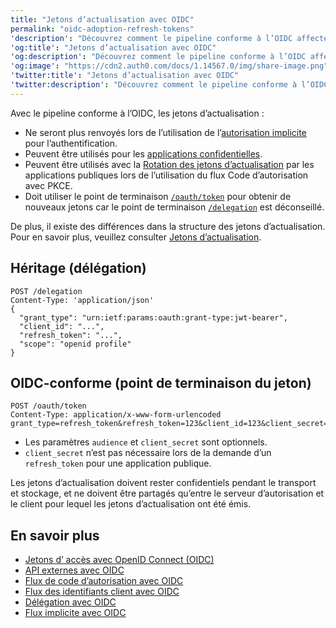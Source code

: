 ---
title: "Jetons d’actualisation avec OIDC"
permalink: "oidc-adoption-refresh-tokens"
'description': "Découvrez comment le pipeline conforme à l’OIDC affecte votre utilisation des jetons d’actualisation."
'og:title': "Jetons d’actualisation avec OIDC"
'og:description': "Découvrez comment le pipeline conforme à l’OIDC affecte votre utilisation des jetons d’actualisation."
'og:image': "https://cdn2.auth0.com/docs/1.14567.0/img/share-image.png"
'twitter:title': "Jetons d’actualisation avec OIDC"
'twitter:description': "Découvrez comment le pipeline conforme à l’OIDC affecte votre utilisation des jetons d’actualisation."
---

Avec le pipeline conforme à l’OIDC, les jetons d’actualisation :

* Ne seront plus renvoyés lors de l’utilisation de l’[autorisation implicite](/docs/docs/fr-ca/get-started/authentication-and-authorization-flow/implicit-flow-with-form-post) pour l’authentification.
* Peuvent être utilisés pour les [applications confidentielles](/docs/docs/fr-ca/get-started/applications/confidential-and-public-applications).
* Peuvent être utilisés avec la [Rotation des jetons d’actualisation](/docs/docs/fr-ca/secure/tokens/refresh-tokens/refresh-token-rotation) par les applications publiques lors de l’utilisation du flux Code d’autorisation avec PKCE.
* Doit utiliser le point de terminaison [`/oauth/token`](/docs/docs/fr-ca/api/authentication#refresh-token) pour obtenir de nouveaux jetons car le point de terminaison [`/delegation`](/docs/docs/fr-ca/api/authentication#delegation) est déconseillé.

De plus, il existe des différences dans la structure des jetons d’actualisation. Pour en savoir plus, veuillez consulter [Jetons d’actualisation](/docs/docs/fr-ca/secure/tokens/refresh-tokens).

## Héritage (délégation)

``` lines
POST /delegation
Content-Type: 'application/json'
{
  "grant_type": "urn:ietf:params:oauth:grant-type:jwt-bearer",
  "client_id": "...",
  "refresh_token": "...",
  "scope": "openid profile"
}
```

## OIDC-conforme (point de terminaison du jeton)

``` lines
POST /oauth/token
Content-Type: application/x-www-form-urlencoded
grant_type=refresh_token&refresh_token=123&client_id=123&client_secret=123&scope=openid+profile&audience=https%3A%2F%2Fapi.example.com
```

* Les paramètres `audience` et `client_secret` sont optionnels.
* `client_secret` n’est pas nécessaire lors de la demande d’un `refresh_token` pour une application publique.

<Warning>

Les jetons d’actualisation doivent rester confidentiels pendant le transport et stockage, et ne doivent être partagés qu’entre le serveur d’autorisation et le client pour lequel les jetons d’actualisation ont été émis.

</Warning>

## En savoir plus

* [Jetons d’ accès avec OpenID Connect (OIDC)](/docs/docs/fr-ca/authenticate/login/oidc-conformant-authentication/oidc-adoption-access-tokens)
* [API externes avec OIDC](/docs/docs/fr-ca/authenticate/login/oidc-conformant-authentication/oidc-adoption-apis)
* [Flux de code d’autorisation avec OIDC](/docs/docs/fr-ca/authenticate/login/oidc-conformant-authentication/oidc-adoption-auth-code-flow)
* [Flux des identifiants client avec OIDC](/docs/docs/fr-ca/authenticate/login/oidc-conformant-authentication/oidc-adoption-client-credentials-flow)
* [Délégation avec OIDC](/docs/docs/fr-ca/authenticate/login/oidc-conformant-authentication/oidc-adoption-delegation)
* [Flux implicite avec OIDC](/docs/docs/fr-ca/authenticate/login/oidc-conformant-authentication/oidc-adoption-implicit-flow)